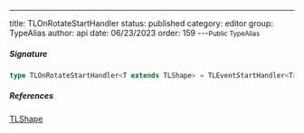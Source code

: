 ---
title: TLOnRotateStartHandler
status: published
category: editor
group: TypeAlias
author: api
date: 06/23/2023
order: 159
---<Small>Public TypeAlias</Small>




##### Signature


```ts
type TLOnRotateStartHandler<T extends TLShape> = TLEventStartHandler<T>
```

##### References

[TLShape](/gen/tlschema/TLShape-type)

